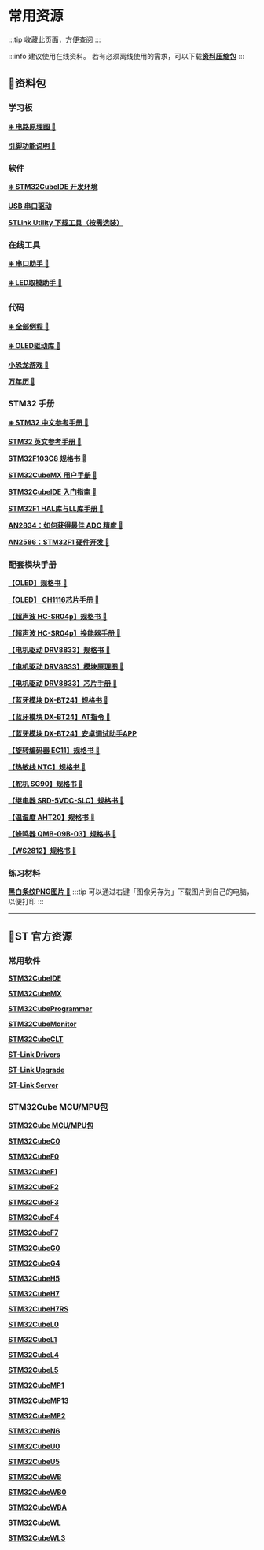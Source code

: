 
# 常用资源

:::tip
收藏此页面，方便查阅
:::

:::info
建议使用在线资料。
若有必须离线使用的需求，可以下载<a href="https://pan.baidu.com/s/1MvrdzWkKDVKXZK2KyyY69Q?pwd=6666" target="_blank">**资料压缩包**</a> 
:::

## 📂资料包

### 学习板

[**❇️ 电路原理图 📄**](./static/学习板电路原理图.pdf)

[**引脚功能说明 📄**](./static/学习板引脚功能说明.pdf)

### 软件

<a href="\docs\stm32\getting-started\getting-started_InstalCube" target="_blank">**❇️ STM32CubeIDE 开发环境**</a> 
<div style={{ marginBottom: '20px' }}></div>

[**USB 串口驱动**](./static/串口驱动程序CH343SER.zip)

[**STLink Utility 下载工具（按需选装）**](./static/stlink-utility.zip)

### 在线工具

<a href="https://serial.baud-dance.com/" target="_blank">**❇️ 串口助手 🔗**</a> 
<div style={{ marginBottom: '20px' }}></div>

<a href="https://led.baud-dance.com/" target="_blank">**❇️ LED取模助手 🔗**</a> 
<div style={{ marginBottom: '20px' }}></div>

### 代码

<a href="\docs\stm32\example\index" target="_blank">**❇️ 全部例程 🔗**</a> 
<div style={{ marginBottom: '20px' }}></div>

<a href="https://led.baud-dance.com/" target="_blank">**❇️ OLED驱动库 🔗**</a> 
<div style={{ marginBottom: '20px' }}></div>

<a href="https://led.baud-dance.com/" target="_blank">**小恐龙游戏 🔗**</a> 
<div style={{ marginBottom: '20px' }}></div>

<a href="https://led.baud-dance.com/" target="_blank">**万年历 🔗**</a> 
<div style={{ marginBottom: '20px' }}></div>

### STM32 手册

[**❇️ STM32 中文参考手册 📄**](./static/STM32中文参考手册.pdf)

[**STM32 英文参考手册 📄**](./static/STM32英文参考手册.pdf)

[**STM32F103C8 规格书 📄**](./static/STM32F103C8规格书.pdf)

[**STM32CubeMX 用户手册 📄**](./static/STM32CubeMX用户手册.pdf)

[**STM32CubeIDE 入门指南 📄**](./static/STM32CubeIDE入门指南.pdf)

[**STM32F1 HAL库与LL库手册 📄**](./static/STM32F1xxHAL库与LL库手册(英文).pdf)

[**AN2834：如何获得最佳 ADC 精度 📄**](./static/STM32-AN2834如何在STM32中获得最佳ADC精度.pdf)

[**AN2586：STM32F1 硬件开发 📄**](./static/STM32F10xx硬件开发应用笔记.pdf)

### 配套模块手册

[**【OLED】规格书 📄**](./static/OLED规格书_1.3-ZJY130-2864KSWLG01.pdf)

[**【OLED】 CH1116芯片手册 📄**](./static/OLED驱动芯片手册_CH1116.pdf)

[**【超声波 HC-SR04p】规格书 📄**](./static/超声波模块手册HC-SR04-P.pdf)

[**【超声波 HC-SR04p】换能器手册 📄**](./static/超声波换能器手册TCT40-16T_16R1.pdf)

[**【电机驱动 DRV8833】规格书 📄**](./static/DRV8833模块使用手册.pdf)

[**【电机驱动 DRV8833】模块原理图 📄**](./static/DRV8833模块原理图.pdf)

[**【电机驱动 DRV8833】芯片手册 📄**](./static/DRV8833_Datasheet.pdf)

[**【蓝牙模块 DX-BT24】规格书 📄**](./static/蓝牙模块DX-BT24技术手册.pdf)

[**【蓝牙模块 DX-BT24】AT指令 📄**](./static/蓝牙模块AT指令手册.pdf)

[**【蓝牙模块 DX-BT24】安卓调试助手APP**](./static/蓝牙调试助手_Android_APP.apk)

[**【旋转编码器 EC11】规格书 📄**](./static/旋转编码器EC11.pdf)

[**【热敏线 NTC】规格书 📄**](./static/热敏电阻NTC数据手册.pdf)

[**【舵机 SG90】规格书 📄**](./static/舵机SG90规格书.pdf)

[**【继电器 SRD-5VDC-SLC】规格书 📄**](./static/继电器SRD-5VDC-SL-C.pdf)

[**【温湿度 AHT20】规格书 📄**](./static/温湿度传感器AHT20数据手册.pdf)

[**【蜂鸣器 QMB-09B-03】规格书 📄**](./static/无源蜂鸣器QMB-09B-03数据手册.pdf)

[**【WS2812】规格书 📄**](./static/WS2812数据手册.pdf)

### 练习材料

[**黑白条纹PNG图片 📄**](./static/黑白条纹.png)
:::tip
可以通过右键「图像另存为」下载图片到自己的电脑，以便打印
:::

---

## 📂ST 官方资源

### 常用软件

[**STM32CubeIDE**](https://www.st.com.cn/zh/development-tools/stm32cubeide.html)

[**STM32CubeMX**](https://www.st.com.cn/zh/development-tools/stm32cubemx.html)

[**STM32CubeProgrammer**](https://www.st.com.cn/zh/development-tools/stm32cubeprog.html)

[**STM32CubeMonitor**](https://www.st.com.cn/zh/development-tools/stm32cubemonitor.html)

[**STM32CubeCLT**](https://www.st.com.cn/zh/development-tools/stm32cubeclt.html)

[**ST-Link Drivers**](https://www.st.com.cn/zh/development-tools/stsw-link009.html)

[**ST-Link Upgrade**](https://www.st.com.cn/zh/development-tools/stsw-link007.html)

[**ST-Link Server**](https://www.st.com.cn/zh/development-tools/st-link-server.html)

### STM32Cube MCU/MPU包

[**STM32Cube MCU/MPU包**](https://www.st.com.cn/zh/embedded-software/stm32cube-mcu-mpu-packages/products.html)

[**STM32CubeC0**](https://www.st.com.cn/zh/embedded-software/stm32cubec0.html) 

[**STM32CubeF0**](https://www.st.com.cn/zh/embedded-software/stm32cubef0.html) 

[**STM32CubeF1**](https://www.st.com.cn/zh/embedded-software/stm32cubef1.html) 

[**STM32CubeF2**](https://www.st.com.cn/zh/embedded-software/stm32cubef2.html) 

[**STM32CubeF3**](https://www.st.com.cn/zh/embedded-software/stm32cubef3.html) 

[**STM32CubeF4**](https://www.st.com.cn/zh/embedded-software/stm32cubef4.html) 

[**STM32CubeF7**](https://www.st.com.cn/zh/embedded-software/stm32cubef7.html) 

[**STM32CubeG0**](https://www.st.com.cn/zh/embedded-software/stm32cubeg0.html) 

[**STM32CubeG4**](https://www.st.com.cn/zh/embedded-software/stm32cubeg4.html) 

[**STM32CubeH5**](https://www.st.com.cn/zh/embedded-software/stm32cubeh5.html) 

[**STM32CubeH7**](https://www.st.com.cn/zh/embedded-software/stm32cubeh7.html) 

[**STM32CubeH7RS**](https://www.st.com.cn/zh/embedded-software/stm32cubeh7rs.html) 

[**STM32CubeL0**](https://www.st.com.cn/zh/embedded-software/stm32cubel0.html) 

[**STM32CubeL1**](https://www.st.com.cn/zh/embedded-software/stm32cubel1.html) 

[**STM32CubeL4**](https://www.st.com.cn/zh/embedded-software/stm32cubel4.html) 

[**STM32CubeL5**](https://www.st.com.cn/zh/embedded-software/stm32cubel5.html) 

[**STM32CubeMP1**](https://www.st.com.cn/zh/embedded-software/stm32cubemp1.html) 

[**STM32CubeMP13**](https://www.st.com.cn/zh/embedded-software/stm32cubemp13.html) 

[**STM32CubeMP2**](https://www.st.com.cn/zh/embedded-software/stm32cubemp2.html) 

[**STM32CubeN6**](https://www.st.com.cn/zh/embedded-software/stm32cuben6.html) 

[**STM32CubeU0**](https://www.st.com.cn/zh/embedded-software/stm32cubeu0.html) 

[**STM32CubeU5**](https://www.st.com.cn/zh/embedded-software/stm32cubeu5.html) 

[**STM32CubeWB**](https://www.st.com.cn/zh/embedded-software/stm32cubewb.html) 

[**STM32CubeWB0**](https://www.st.com.cn/zh/embedded-software/stm32cubewb0.html) 

[**STM32CubeWBA**](https://www.st.com.cn/zh/embedded-software/stm32cubewba.html) 

[**STM32CubeWL**](https://www.st.com.cn/zh/embedded-software/stm32cubewl.html) 

[**STM32CubeWL3**](https://www.st.com.cn/zh/embedded-software/stm32cubewl3.html)

